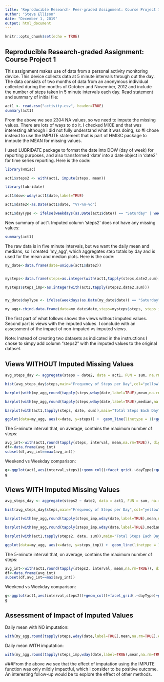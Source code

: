 ---
title: 'Reproducible Research- Peer-graded Assignment: Course Project 1'
author: "Steve Ellison"
date: "December 1, 2019"
output: html_document
---

```{r setup, include=FALSE}
knitr::opts_chunk$set(echo = TRUE)
```

## Reproducible Research-graded Assignment: Course Project 1

This assignment makes use of data from a personal activity monitoring device. This device collects data at 5 minute intervals through out the day. The data consists of two months of data from an anonymous individual collected during the months of October and November, 2012 and include the number of steps taken in 5 minute intervals each day.  Read statement and summary of initial file:

```{r}
act1 <- read.csv("activity.csv", header=TRUE)
summary(act1)
```
From the above we see 2304 NA values, so we need to impute the missing values. There are lots of ways to do it.  I checked MICE and that was interesting although i did not fully understand what it was doing, so
#i chose instead to use the IMPUTE statement that is part of HMISC package  to inmpute the MEAN for missing values. 

I used LUBRIDATE package to format the date into DOW (day of week) for reporting purposes, and also transformed 'date' into a date object in 'date2' for time series reporting. Here is the code:
```{r}
library(Hmisc)

act1$steps2 <- with(act1, impute(steps, mean))

library(lubridate)

act1$dow<-wday(act1$date,label=TRUE)

act1$date2<-as.Date(act1$date, "%Y-%m-%d")

act1$dayType <- ifelse(weekdays(as.Date(act1$date)) == "Saturday" | weekdays(as.Date(act1$date)) == "Sunday", "weekend", "weekday")

```

New summary of act1. Imputed column 'steps2' does not have any missing values:


```{r}
summary(act1)
```


The raw data is in five minute intervals, but we want the daily mean and medians, so I created 'my_agg', which aggregates step totals by day and is used for the mean and median plots.  Here is the code: 

```{r}
my_date<-data.frame(date=unique(act1$date2))


mysteps<-data.frame(steps=as.integer(with(act1,tapply(steps,date2,sum))))

mysteps$steps_imp<-as.integer(with(act1,tapply(steps2,date2,sum)))


my_date$dayType <- ifelse(weekdays(as.Date(my_date$date)) == "Saturday" | weekdays(as.Date(my_date$date)) == "Sunday", "weekend", "weekday")

my_agg<-cbind.data.frame(date=my_date$date,steps=mysteps$steps, steps_imp=mysteps$steps_imp, dayType=my_date$dayType)

```



The first part of what follows shows the views without imputed values.  Second part is views with the imputed values.  I conclude with an assessment of the impact of non-imputed vs imputed views.

Note:  Instead of creating two datasets as indicated in the instructions I chose to simpy add column "steps2" with the imputed values to the original dataset.

## Views WITHOUT Imputed Missing Values


```{r}

avg_steps_day <- aggregate(steps ~ date2, data = act1, FUN = sum, na.rm = TRUE)

hist(avg_steps_day$steps,main="Frequency of Steps per Day",col="yellow",xlab='')
```



```{r}
barplot(with(my_agg,round(tapply(steps,wday(date,label=TRUE),mean,na.rm=TRUE),digits=0)),main='Average Number of Steps per Day',col="yellow")
```



```{r}
barplot(with(my_agg,round(tapply(steps,wday(date,label=TRUE),median,na.rm=TRUE),digits=0)),main='Median Number of Steps per Day',col="yellow")
```



```{r}
barplot(with(act1,tapply(steps, date, sum)),main="Total Steps Each Day")
```





```{r}
ggplot(data=my_agg, aes(x=date, y=steps)) +  geom_line(linetype = 1)+ggtitle("Steps by Day")+ theme(axis.title.x=element_blank())
```



The 5-minute interval that, on average, contains the maximum number of steps:


```{r}
avg_int<-with(act1,round(tapply(steps, interval, mean,na.rm=TRUE)), digits=2)
df<-data.frame(avg_int)
subset(df,avg_int==max(avg_int))
```


Weekend vs Weekday comparison:


```{r}
g<-ggplot(act1,aes(interval,steps))+geom_col()+facet_grid(.~dayType)+ggtitle("Weekday vs Weekend Comparison")
g

```


## Views WITH Imputed Missing Values



```{r}

avg_steps_day <- aggregate(steps2 ~ date2, data = act1, FUN = sum, na.rm = TRUE)

hist(avg_steps_day$steps,main="Frequency of Steps per Day",col="yellow",xlab='')
```



```{r}
barplot(with(my_agg,round(tapply(steps_imp,wday(date,label=TRUE),mean,na.rm=TRUE),digits=0)),main='Average Number of Steps per Day',col="yellow")
```



```{r}
barplot(with(my_agg,round(tapply(steps_imp,wday(date,label=TRUE),median,na.rm=TRUE),digits=0)),main='Median Number of Steps per Day',col="yellow")
```



```{r}
barplot(with(act1,tapply(steps2, date, sum)),main="Total Steps Each Day")
```





```{r}
ggplot(data=my_agg, aes(x=date, y=steps_imp)) +  geom_line(linetype = 1)+ggtitle("Steps by Day")+ theme(axis.title.x=element_blank())
```



The 5-minute interval that, on average, contains the maximum number of steps:


```{r}
avg_int<-with(act1,round(tapply(steps2, interval, mean,na.rm=TRUE)), digits=2)
df<-data.frame(avg_int)
subset(df,avg_int==max(avg_int))
```


Weekend vs Weekday comparison:


```{r}
g<-ggplot(act1,aes(interval,steps2))+geom_col()+facet_grid(.~dayType)+ggtitle("Weekday vs Weekend Comparison")
g

```


## Assessment of Impact of Imputed Values


Daily mean with NO imputation:

```{r}
with(my_agg,round(tapply(steps,wday(date,label=TRUE),mean,na.rm=TRUE),digits=0))

```


Daily mean WITH imputation:

```{r}
with(my_agg,round(tapply(steps_imp,wday(date,label=TRUE),mean,na.rm=TRUE),digits=0))

```



 
###From the above we see that the effect of imputation using the IMPUTE function was only mildly impactful, which I consider to be positive outcome.  An interesting follow-up would be to explore the effect of other methods.